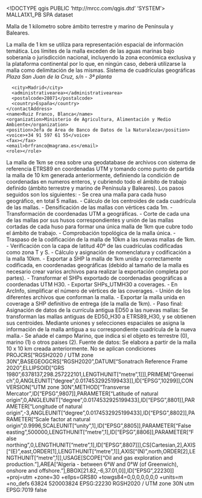 <!DOCTYPE qgis PUBLIC 'http://mrcc.com/qgis.dtd' 'SYSTEM'>
<qgis version="3.28.8-Firenze">
  <identifier>MALLA1X1_PB</identifier>
  <parentidentifier></parentidentifier>
  <language>SPA</language>
  <type>dataset</type>
  <title>Malla 1 x 1 km</title>
  <abstract>Malla de 1 kilometro sobre ámbito terrestre y marino de Península y Baleares.

La malla de 1 km se utiliza para representación espacial de información temática. Los límites de la malla exceden de las aguas marinas bajo soberanía o jurisdicción nacional, incluyendo la zona económica exclusiva y la plataforma continental por lo que, en ningún caso, deberá utilizarse la malla como delimitación de las mismas.</abstract>
  <keywords vocabulary="Buscar claves">
    <keyword>Sistema de cuadrículas geográficas</keyword>
  </keywords>
  <contact>
    <contactAddress>
      <type></type>
      <address>Plaza San Juan de la Cruz, s/n - 3ª planta</address>
      <city>Madrid</city>
      <administrativearea></administrativearea>
      <postalcode>28071</postalcode>
      <country>España</country>
    </contactAddress>
    <name>Ruiz Franco, Blanca</name>
    <organization>Ministerio de Agricultura, Alimentación y Medio Ambiente</organization>
    <position>Jefa de Área de Banco de Datos de la Naturaleza</position>
    <voice>+34 91 597 61 55</voice>
    <fax></fax>
    <email>brfranco@magrama.es</email>
    <role></role>
  </contact>
  <links/>
  <history>La malla de 1km se crea sobre una geodatabase de archivos con sistema de referencia ETRS89 en coordenadas UTM y tomando como punto de partida la malla de 10 km generada anteriormente, definiendo la condición de coordenadas en numeros enteros, y cubriendo todo el ámbito de trabajo definido (ámbito terrestre y marino de Península y Baleares). Los pasos seguidos son los siguientes: - Se crea una malla para cada huso geográfico, en total 5 mallas. - Cálculo de los centroides de cada cuadrícula de las mallas. - Densificación de las mallas con vértices cada 1m. - Transformación de coordenadas UTM a geográficas. - Corte de cada una de las mallas por sus husos correspondientes y unión de las mallas cortadas de cada huso para formar una única malla de 1km que cubre todo el ámbito de trabajo. - Comprobación topológica de la malla única. - Traspaso de la codificación de la malla de 10km a las nuevas mallas de 1km. - Verificación con la capa de latitud 40º de las cuadrículas codificadas como zona T y S. - Cálculo y asignación de nomenclatura y codificación a la malla 10km. - Exportar a SHP la malla de 1km unida y correctamente codificada, en coordenadas geográficas (debido al tamaño de la malla es necesario crear varios archivos para realizar la exportación completa por partes). - Transformar el SHPs exportado de coordenadas geográficas a coordenadas UTM H30. - Exportar SHPs_UTMH30 a coverages. - En ArcInfo, simplificar el número de vértices de las coverages. - Unión de los diferentes archivos que conforman la malla. - Exportar la malla unida en coverage a SHP definitivo de entrega (de la malla de 1km). - Paso final: Asignación de datos de la currícula antigua ED50 a las nuevas mallas: Se transforman las mallas antiguas de ED50_H30 a ETRS89_H30, y se obtienen sus centroides. Mediante uniones y selecciones espaciales se asigna la información de la malla antigua a su correspondiente cuadrícula de la nueva malla.- Se añade el campo Marino, que indica si el objeto es terrestre (0), marino (1) o otros paises (2).</history>
  <history>Fuente de datos: Se elabora a partir de la malla 10 x 10 km creada anteriormente.</history>
  <fees></fees>
  <constraints type="Limitaciones de uso">No se aplican condiciones</constraints>
  <encoding></encoding>
  <crs>
    <spatialrefsys nativeFormat="Wkt">
      <wkt>PROJCRS["RGSH2020 / UTM zone 30N",BASEGEOGCRS["RGSH2020",DATUM["Sonatrach Reference Frame 2020",ELLIPSOID["GRS 1980",6378137,298.257222101,LENGTHUNIT["metre",1]]],PRIMEM["Greenwich",0,ANGLEUNIT["degree",0.0174532925199433]],ID["EPSG",10299]],CONVERSION["UTM zone 30N",METHOD["Transverse Mercator",ID["EPSG",9807]],PARAMETER["Latitude of natural origin",0,ANGLEUNIT["degree",0.0174532925199433],ID["EPSG",8801]],PARAMETER["Longitude of natural origin",-3,ANGLEUNIT["degree",0.0174532925199433],ID["EPSG",8802]],PARAMETER["Scale factor at natural origin",0.9996,SCALEUNIT["unity",1],ID["EPSG",8805]],PARAMETER["False easting",500000,LENGTHUNIT["metre",1],ID["EPSG",8806]],PARAMETER["False northing",0,LENGTHUNIT["metre",1],ID["EPSG",8807]]],CS[Cartesian,2],AXIS["(E)",east,ORDER[1],LENGTHUNIT["metre",1]],AXIS["(N)",north,ORDER[2],LENGTHUNIT["metre",1]],USAGE[SCOPE["Oil and gas exploration and production."],AREA["Algeria - between 6°W and 0°W (of Greenwich), onshore and offshore."],BBOX[21.82,-6,37.01,0]],ID["EPSG",22230]]</wkt>
      <proj4>+proj=utm +zone=30 +ellps=GRS80 +towgs84=0,0,0,0,0,0,0 +units=m +no_defs</proj4>
      <srsid>63824</srsid>
      <srid>520003824</srid>
      <authid>EPSG:22230</authid>
      <description>RGSH2020 / UTM zone 30N</description>
      <projectionacronym>utm</projectionacronym>
      <ellipsoidacronym>EPSG:7019</ellipsoidacronym>
      <geographicflag>false</geographicflag>
    </spatialrefsys>
  </crs>
  <extent>
    <spatial maxx="1485242.37000000011175871" minz="0" maxy="5348369.46989999990910292" miny="3694536.4232999999076128" dimensions="2" maxz="0" crs="EPSG:22230" minx="-796786.87549999996554106"/>
    <temporal>
      <period>
        <start></start>
        <end></end>
      </period>
    </temporal>
  </extent>
</qgis>

